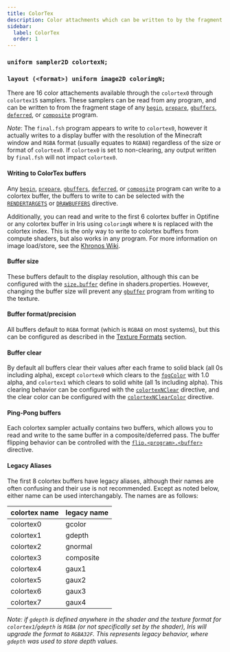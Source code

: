 ```yaml
---
title: ColorTex
description: Color attachments which can be written to by the fragment stage of begin, prepare, gbuffers, deferred, and composite programs.
sidebar:
  label: ColorTex
  order: 1
---
```



### `uniform sampler2D colortexN;`
### `layout (<format>) uniform image2D colorimgN;`

There are 16 color attachements available through the `colortex0` through `colortex15` samplers. These samplers can be read from any program, and can be written to from the fragment stage of any [`begin`](/reference/programs/begin), [`prepare`](/reference/programs/prepare), [`gbuffers`](/reference/programs/gbuffers), [`deferred`](/reference/programs/deferred), or [`composite`](/reference/programs/composite) program. 

*Note*: The `final.fsh` program appears to write to `colortex0`, however it actually writes to a display buffer with the resolution of the Minecraft window and `RGBA` format (usually equates to `RGBA8`) regardless of the size or format of `colortex0`. If `colortex0` is set to non-clearing, any output written by `final.fsh` will not impact `colortex0`.

#### Writing to ColorTex buffers
Any [`begin`](/reference/programs/begin), [`prepare`](/reference/programs/prepare), [`gbuffers`](/reference/programs/gbuffers), [`deferred`](/reference/programs/deferred), or [`composite`](/reference/programs/composite) program can write to a colortex buffer, the buffers to write to can be selected with the [`RENDERTARGETS`](/reference/constants/rendertargets) or [`DRAWBUFFERS`](/reference/constants/drawbuffers) directive.

Additionally, you can read and write to the first 6 colortex buffer in Optifine or any colortex buffer in Iris using `colorimgN` where `N` is replaced with the colortex index. This is the only way to write to colortex buffers from compute shaders, but also works in any program. For more information on image load/store, see the [Khronos Wiki](https://www.khronos.org/opengl/wiki/Image_Load_Store).

#### Buffer size
These buffers default to the display resolution, although this can be configured with the [`size.buffer`](/reference/shadersproperties/buffer_size) define in shaders.properties. However, changing the buffer size will prevent any [`gbuffer`](/reference/programs/gbuffers) program from writing to the texture.

#### Buffer format/precision
All buffers default to `RGBA` format (which is `RGBA8` on most systems), but this can be configured as described in the [Texture Formats](/reference/buffers/texture_format) section.

#### Buffer clear
By default all buffers clear their values after each frame to solid black (all 0s including alpha), except `colortex0` which clears to the [`fogColor`](/reference/uniforms/rendering#fogcolor) with 1.0 alpha, and `colortex1` which clears to solid white (all 1s including alpha). This clearing behavior can be configured with the [`colortexNClear`](/reference/constants/buffer_clear) directive, and the clear color can be configured with the [`colortexNClearColor`](/reference/constants/buffer_clear_color) directive.

#### Ping-Pong buffers
Each colortex sampler actually contains two buffers, which allows you to read and write to the same buffer in a composite/deferred pass. The buffer flipping behavior can be controlled with the [`flip.<program>.<buffer>`](/reference/shadersproperties/buffer_flip) directive.

#### Legacy Aliases
The first 8 colortex buffers have legacy aliases, although their names are often confusing and their use is not recommended. Except as noted below, either name can be used interchangably. The names are as follows:

| colortex name | legacy name |
| ------------- | ----------- |
| colortex0     | gcolor      |
| colortex1     | gdepth      |
| colortex2     | gnormal     |
| colortex3     | composite   |
| colortex4     | gaux1       |
| colortex5     | gaux2       |
| colortex6     | gaux3       |
| colortex7     | gaux4       |

*Note: if `gdepth` is defined anywhere in the shader and the texture format for `colortex1`/`gdepth` is `RGBA` (or not specifically set by the shader), Iris will upgrade the format to `RGBA32F`. This represents legacy behavior, where `gdepth` was used to store depth values.*